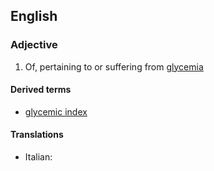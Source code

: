 ==English==

===Adjective===
{{en-adj}}

# Of, pertaining to or suffering from [[glycemia]]

====Derived terms====
*[[glycemic index]]

====Translations====
{{trans-top|glycemic}}
*Italian: {{t-|it|glicemico}}
{{trans-mid}}

{{trans-bottom}}